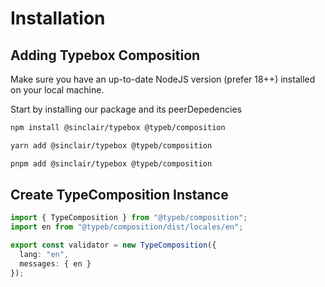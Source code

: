 # Installation

## Adding Typebox Composition
Make sure you have an up-to-date NodeJS version (prefer 18++) installed on your local machine.

Start by installing our package and its peerDepedencies
```bash
npm install @sinclair/typebox @typeb/composition

yarn add @sinclair/typebox @typeb/composition

pnpm add @sinclair/typebox @typeb/composition
```

## Create TypeComposition Instance

```typescript
import { TypeComposition } from "@typeb/composition";
import en from "@typeb/composition/dist/locales/en";

export const validator = new TypeComposition({
  lang: "en",
  messages: { en }
});
```
